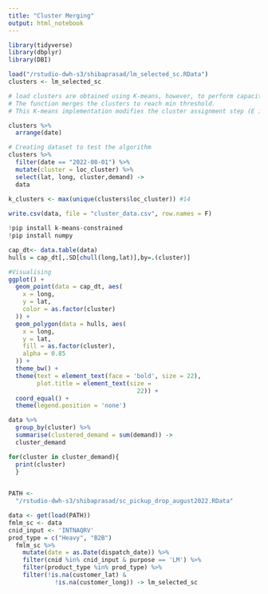 ```yaml
---
title: "Cluster Merging"
output: html_notebook
---
```

```r
library(tidyverse)
library(dbplyr)
library(DBI)

load("/rstudio-dwh-s3/shibaprasad/lm_selected_sc.RData")
clusters <- lm_selected_sc
```

```r
# load clusters are obtained using K-means, however, to perform capacitated-clustering the laod per cluster needs to meet a threshold
# The function merges the clusters to reach min threshold.
# This K-means implementation modifies the cluster assignment step (E in EM) by formulating it as a Minimum Cost Flow (MCF) linear network optimisation problem. This is then solved using a cost-scaling push-relabel algorithm and uses Google's Operations Research tools's SimpleMinCostFlow which is a fast C++ implementation

clusters %>%
  arrange(date)

# Creating dataset to test the algorithm
clusters %>%
  filter(date == "2022-08-01") %>%
  mutate(cluster = loc_cluster) %>%
  select(lat, long, cluster,demand) ->
  data

k_clusters <- max(unique(clusters$loc_cluster)) #14
  
write.csv(data, file = "cluster_data.csv", row.names = F)
```

```python
!pip install k-means-constrained
!pip install numpy
```



```r

cap_dt<- data.table(data)
hulls = cap_dt[,.SD[chull(long,lat)],by=.(cluster)]

#Visualising
ggplot() +
  geom_point(data = cap_dt, aes(
    x = long,
    y = lat,
    color = as.factor(cluster)
  )) +
  geom_polygon(data = hulls, aes(
    x = long,
    y = lat,
    fill = as.factor(cluster),
    alpha = 0.85
  )) +
  theme_bw() +
  theme(text = element_text(face = 'bold', size = 22),
        plot.title = element_text(size =
                                    22)) +
  coord_equal() +
  theme(legend.position = 'none')
```

```r
data %>%
  group_by(cluster) %>%
  summarise(clustered_demand = sum(demand)) ->
  cluster_demand
```

```r

for(cluster in cluster_demand){
  print(cluster)
  }
 
```

```r
PATH <-
  "/rstudio-dwh-s3/shibaprasad/sc_pickup_drop_august2022.RData"

data <- get(load(PATH))
fmlm_sc <- data
cnid_input <- 'INTNAQRV'
prod_type = c("Heavy", "B2B")
  fmlm_sc %>%
    mutate(date = as.Date(dispatch_date)) %>%
    filter(cnid %in% cnid_input & purpose == 'LM') %>%
    filter(product_type %in% prod_type) %>%
    filter(!is.na(customer_lat) &
             !is.na(customer_long)) -> lm_selected_sc
```






